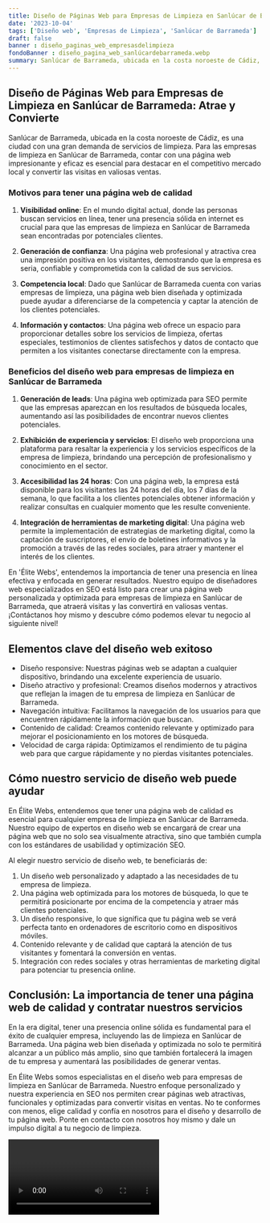 ```yaml
---
title: Diseño de Páginas Web para Empresas de Limpieza en Sanlúcar de Barrameda
date: '2023-10-04'
tags: ['Diseño web', 'Empresas de Limpieza', 'Sanlúcar de Barrameda']
draft: false
banner : diseño_paginas_web_empresasdelimpieza
fondoBanner : diseño_pagina_web_sanlúcardebarrameda.webp
summary: Sanlúcar de Barrameda, ubicada en la costa noroeste de Cádiz, es una ciudad con una gran demanda de servicios de limpieza. Para las empresas de limpieza en Sanlúcar de Barrameda, contar con una página web impresionante y eficaz es esencial para destacar en el competitivo mercado local y convertir las visitas en valiosas ventas.
---
```


## Diseño de Páginas Web para Empresas de Limpieza en Sanlúcar de Barrameda: Atrae y Convierte

Sanlúcar de Barrameda, ubicada en la costa noroeste de Cádiz, es una ciudad con una gran demanda de servicios de limpieza. Para las empresas de limpieza en Sanlúcar de Barrameda, contar con una página web impresionante y eficaz es esencial para destacar en el competitivo mercado local y convertir las visitas en valiosas ventas.

### Motivos para tener una página web de calidad

1. **Visibilidad online**: En el mundo digital actual, donde las personas buscan servicios en línea, tener una presencia sólida en internet es crucial para que las empresas de limpieza en Sanlúcar de Barrameda sean encontradas por potenciales clientes.

2. **Generación de confianza**: Una página web profesional y atractiva crea una impresión positiva en los visitantes, demostrando que la empresa es seria, confiable y comprometida con la calidad de sus servicios.

3. **Competencia local**: Dado que Sanlúcar de Barrameda cuenta con varias empresas de limpieza, una página web bien diseñada y optimizada puede ayudar a diferenciarse de la competencia y captar la atención de los clientes potenciales.

4. **Información y contactos**: Una página web ofrece un espacio para proporcionar detalles sobre los servicios de limpieza, ofertas especiales, testimonios de clientes satisfechos y datos de contacto que permiten a los visitantes conectarse directamente con la empresa.

### Beneficios del diseño web para empresas de limpieza en Sanlúcar de Barrameda

1. **Generación de leads**: Una página web optimizada para SEO permite que las empresas aparezcan en los resultados de búsqueda locales, aumentando así las posibilidades de encontrar nuevos clientes potenciales.

2. **Exhibición de experiencia y servicios**: El diseño web proporciona una plataforma para resaltar la experiencia y los servicios específicos de la empresa de limpieza, brindando una percepción de profesionalismo y conocimiento en el sector.

3. **Accesibilidad las 24 horas**: Con una página web, la empresa está disponible para los visitantes las 24 horas del día, los 7 días de la semana, lo que facilita a los clientes potenciales obtener información y realizar consultas en cualquier momento que les resulte conveniente.

4. **Integración de herramientas de marketing digital**: Una página web permite la implementación de estrategias de marketing digital, como la captación de suscriptores, el envío de boletines informativos y la promoción a través de las redes sociales, para atraer y mantener el interés de los clientes.

En 'Élite Webs', entendemos la importancia de tener una presencia en línea efectiva y enfocada en generar resultados. Nuestro equipo de diseñadores web especializados en SEO está listo para crear una página web personalizada y optimizada para empresas de limpieza en Sanlúcar de Barrameda, que atraerá visitas y las convertirá en valiosas ventas. ¡Contáctanos hoy mismo y descubre cómo podemos elevar tu negocio al siguiente nivel!

<GifSeo />

<Cta />

## Elementos clave del diseño web exitoso

- Diseño responsive: Nuestras páginas web se adaptan a cualquier dispositivo, brindando una excelente experiencia de usuario.
- Diseño atractivo y profesional: Creamos diseños modernos y atractivos que reflejan la imagen de tu empresa de limpieza en Sanlúcar de Barrameda.
- Navegación intuitiva: Facilitamos la navegación de los usuarios para que encuentren rápidamente la información que buscan.
- Contenido de calidad: Creamos contenido relevante y optimizado para mejorar el posicionamiento en los motores de búsqueda.
- Velocidad de carga rápida: Optimizamos el rendimiento de tu página web para que cargue rápidamente y no pierdas visitantes potenciales.

## Cómo nuestro servicio de diseño web puede ayudar

En Élite Webs, entendemos que tener una página web de calidad es esencial para cualquier empresa de limpieza en Sanlúcar de Barrameda. Nuestro equipo de expertos en diseño web se encargará de crear una página web que no solo sea visualmente atractiva, sino que también cumpla con los estándares de usabilidad y optimización SEO.

Al elegir nuestro servicio de diseño web, te beneficiarás de:

1. Un diseño web personalizado y adaptado a las necesidades de tu empresa de limpieza.
2. Una página web optimizada para los motores de búsqueda, lo que te permitirá posicionarte por encima de la competencia y atraer más clientes potenciales.
3. Un diseño responsive, lo que significa que tu página web se verá perfecta tanto en ordenadores de escritorio como en dispositivos móviles.
4. Contenido relevante y de calidad que captará la atención de tus visitantes y fomentará la conversión en ventas.
5. Integración con redes sociales y otras herramientas de marketing digital para potenciar tu presencia online.

## Conclusión: La importancia de tener una página web de calidad y contratar nuestros servicios

En la era digital, tener una presencia online sólida es fundamental para el éxito de cualquier empresa, incluyendo las de limpieza en Sanlúcar de Barrameda. Una página web bien diseñada y optimizada no solo te permitirá alcanzar a un público más amplio, sino que también fortalecerá la imagen de tu empresa y aumentará las posibilidades de generar ventas.

En Élite Webs somos especialistas en el diseño web para empresas de limpieza en Sanlúcar de Barrameda. Nuestro enfoque personalizado y nuestra experiencia en SEO nos permiten crear páginas web atractivas, funcionales y optimizadas para convertir visitas en ventas. No te conformes con menos, elige calidad y confía en nosotros para el diseño y desarrollo de tu página web. Ponte en contacto con nosotros hoy mismo y dale un impulso digital a tu negocio de limpieza.

<Video />

<CtaBot job='Empresas de Limpieza' city='Sanlúcar de Barrameda'/>

<Gmaps query='Sanlúcar de Barrameda+españa+maps' />